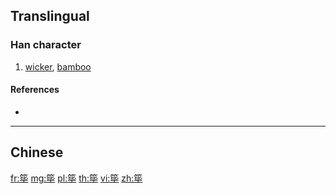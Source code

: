 {{character info/new}}
{{also|篳}}
==Translingual==

===Han character===
{{Han char|rn=118|rad=竹|as=06|sn=12|four=|canj=HPPJ}}

# [[wicker]], [[bamboo]]

====References====
* {{Han ref|kx=0884.181|hdz=52965.070|uh=7B5A|ud=31578}}

----

==Chinese==
{{zh-see|篳}}

[[fr:筚]]
[[mg:筚]]
[[pl:筚]]
[[th:筚]]
[[vi:筚]]
[[zh:筚]]
